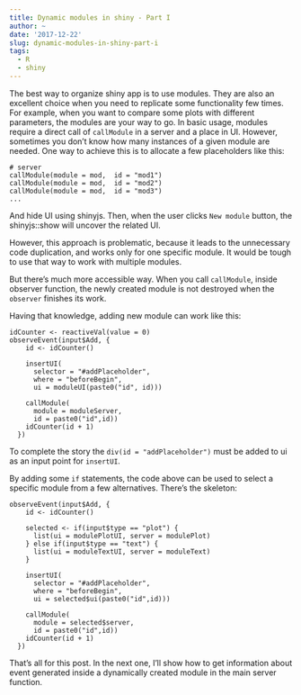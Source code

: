 ```yaml
---
title: Dynamic modules in shiny - Part I
author: ~
date: '2017-12-22'
slug: dynamic-modules-in-shiny-part-i
tags:
  - R
  - shiny
---
```


The best way to organize shiny app is to use modules. They are also an excellent choice when you need to replicate some functionality few times. For example, when you want to compare some plots with different parameters, the modules are your way to go. In basic usage, modules require a direct call of `callModule` in a server and a place in UI. However, sometimes you don't know how many instances of a given module are needed. One way to achieve this is to allocate a few placeholders like this:

```
# server
callModule(module = mod,  id = "mod1")
callModule(module = mod,  id = "mod2")
callModule(module = mod,  id = "mod3")
...
```

And hide UI using shinyjs. Then, when the user clicks `New module` button, the shinyjs::show will uncover the related UI.

However, this approach is problematic, because it leads to the unnecessary code duplication, and works only for one specific module. It would be tough to use that way to work with multiple modules.

But there's much more accessible way. When you call `callModule`, inside observer function, the newly created module is not destroyed when the `observer` finishes its work. 

Having that knowledge, adding new module can work like this:

```
idCounter <- reactiveVal(value = 0)
observeEvent(input$Add, {
    id <- idCounter()

    insertUI(
      selector = "#addPlaceholder",
      where = "beforeBegin",
      ui = moduleUI(paste0("id", id)))

    callModule(
      module = moduleServer,
      id = paste0("id",id))
    idCounter(id + 1)
  })

```

To complete the story the `div(id = "addPlaceholder")` must be added to ui as an input point for `insertUI`.

By adding some `if` statements, the code above can be used to select a specific module from a few alternatives. There's the skeleton:

```
observeEvent(input$Add, {
    id <- idCounter()

    selected <- if(input$type == "plot") {
      list(ui = modulePlotUI, server = modulePlot)
    } else if(input$type == "text") {
      list(ui = moduleTextUI, server = moduleText)
    }

    insertUI(
      selector = "#addPlaceholder",
      where = "beforeBegin",
      ui = selected$ui(paste0("id",id)))

    callModule(
      module = selected$server,
      id = paste0("id",id))
    idCounter(id + 1)
  })
```

That's all for this post. In the next one, I'll show how to get information about event generated inside a dynamically created module in the main server function.
